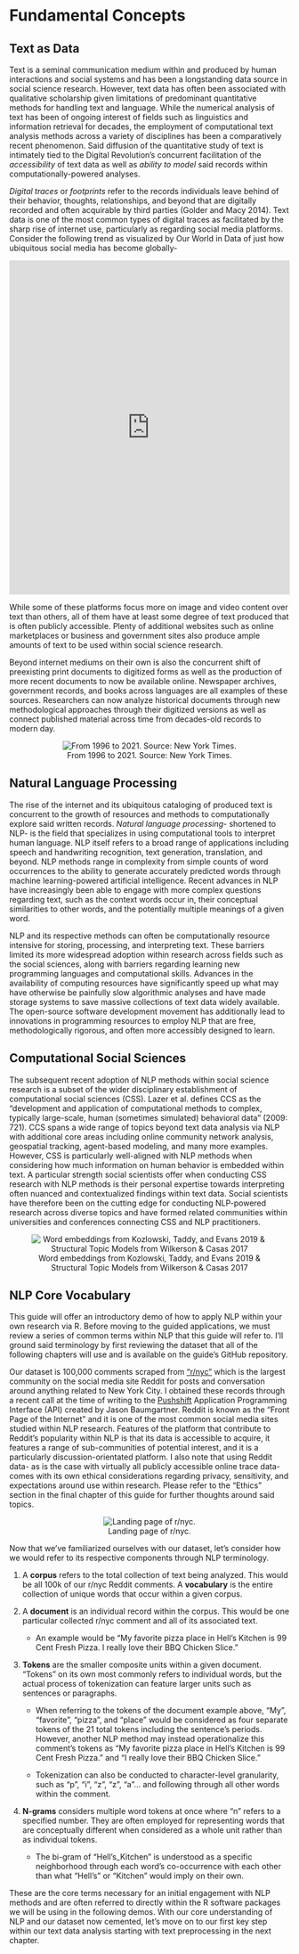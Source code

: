 # Fundamental Concepts {#intro}

## Text as Data

Text is a seminal communication medium within and produced by human interactions and social systems and has been a longstanding data source in social science research. However, text data has often been associated with qualitative scholarship given limitations of predominant quantitative methods for handling text and language. While the numerical analysis of text has been of ongoing interest of fields such as linguistics and information retrieval for decades, the employment of computational text analysis methods across a variety of disciplines has been a comparatively recent phenomenon. Said diffusion of the quantitative study of text is intimately tied to the Digital Revolution’s concurrent facilitation of the *accessibility* of text data as well as *ability to model* said records within computationally-powered analyses. 

*Digital traces* or *footprints* refer to the records individuals leave behind of their behavior, thoughts, relationships, and beyond that are digitally recorded and often acquirable by third parties (Golder and Macy 2014). Text data is one of the most common types of digital traces as facilitated by the sharp rise of internet use, particularly as regarding social media platforms. Consider the following trend as visualized by Our World in Data of just how ubiquitous social media has become globally- 

<iframe src="https://ourworldindata.org/grapher/users-by-social-media-platform?time=2004..2018&country=Facebook~Instagram~MySpace~Pinterest~Reddit~Snapchat~TikTok~Tumblr~Twitter~WeChat~Whatsapp~YouTube" loading="lazy" style="width: 100%; height: 600px; border: 0px none;"></iframe>

While some of these platforms focus more on image and video content over text than others, all of them have at least some degree of text produced that is often publicly accessible. Plenty of additional websites such as online marketplaces or business and government sites also produce ample amounts of text to be used within social science research. 

Beyond internet mediums on their own is also the concurrent shift of preexisting print documents to digitized forms as well as the production of more recent documents to now be available online. Newspaper archives, government records, and books across languages are all examples of these sources. Researchers can now analyze historical documents through new methodological approaches through their digitized versions as well as connect published material across time from decades-old records to modern day. 

<center>

![From 1996 to 2021. Source: New York Times.](_bookdown_files/images/ny_times.png)

</center>

## Natural Language Processing

The rise of the internet and its ubiquitous cataloging of produced text is concurrent to the growth of resources and methods to computationally explore said written records. *Natural language processing*- shortened to NLP- is the field that specializes in using computational tools to interpret human language. NLP itself refers to a broad range of applications including speech and handwriting recognition, text generation, translation, and beyond. NLP methods range in complexity from simple counts of word occurrences to the ability to generate accurately predicted words through machine learning-powered artificial intelligence. Recent advances in NLP have increasingly been able to engage with more complex questions regarding text, such as the context words occur in, their conceptual similarities to other words, and the potentially multiple meanings of a given word. 

NLP and its respective methods can often be computationally resource intensive for storing, processing, and interpreting text. These barriers limited its more widespread adoption within research across fields such as the social sciences, along with barriers regarding learning new programming languages and computational skills. Advances in the availability of computing resources have significantly speed up what may have otherwise be painfully slow algorithmic analyses and have made storage systems to save massive collections of text data widely available. The open-source software development movement has additionally lead to innovations in programming resources to employ NLP that are free, methodologically rigorous, and often more accessibly designed to learn. 

## Computational Social Sciences

The subsequent recent adoption of NLP methods within social science research is a subset of the wider disciplinary establishment of computational social sciences (CSS). Lazer et al. defines CCS as the “development and application of computational methods to complex, typically large-scale, human (sometimes simulated) behavioral data” (2009: 721). CCS spans a wide range of topics beyond text data analysis via NLP  with additional core areas including online community network analysis, geospatial tracking, agent-based modeling, and many more examples. However, CSS is particularly well-aligned with NLP methods when considering how much information on human behavior is embedded within text. A particular strength social scientists offer when conducting CSS research with NLP methods is their personal expertise towards interpreting often nuanced and contextualized findings within text data. Social scientists have therefore been on the cutting edge for conducting NLP-powered research across diverse topics and have formed related communities within universities and conferences connecting CSS and NLP practitioners. 

<center>

![Word embeddings from Kozlowski, Taddy, and Evans 2019 & Structural Topic Models from Wilkerson & Casas 2017](_bookdown_files/images/css.png)

</center>

## NLP Core Vocabulary

This guide will offer an introductory demo of how to apply NLP within your own research via R. Before moving to the guided applications, we must review a series of common terms within NLP that this guide will refer to. I’ll ground said terminology by first reviewing the dataset that all of the following chapters will use and is available on the guide’s GitHub repository. 

Our dataset is 100,000 comments scraped from [“r/nyc”](https://www.reddit.com/r/nyc/) which is the largest community on the social media site Reddit for posts and conversation around anything related to New York City. I obtained these records through a recent call at the time of writing to the [Pushshift](https://github.com/pushshift/api) Application Programming Interface (API) created by Jason Baumgartner. Reddit is known as the “Front Page of the Internet” and it is one of the most common social media sites studied within NLP research. Features of the platform that contribute to Reddit’s popularity within NLP is that its data is accessible to acquire, it features a range of sub-communities of potential interest, and it is a particularly discussion-orientated platform. I also note that using Reddit data- as is the case with virtually all publicly accessible online trace data- comes with its own ethical considerations regarding privacy, sensitivity, and expectations around use within research. Please refer to the "Ethics" section in the final chapter of this guide for further thoughts around said topics.  

<center>

![Landing page of r/nyc.](_bookdown_files/images/nyc.png)

</center>

Now that we’ve familiarized ourselves with our dataset, let’s consider how we would refer to its respective components through NLP terminology. 

1.	A **corpus** refers to the total collection of text being analyzed. This would be all 100k of our r/nyc Reddit comments. A **vocabulary** is the entire collection of unique words that occur within a given corpus. 

2.	A **document** is an individual record within the corpus. This would be one particular collected r/nyc comment and all of its associated text. 

    +	An example would be “My favorite pizza place in Hell’s Kitchen is 99 Cent Fresh Pizza. I really love their BBQ Chicken Slice.”
    
3.	**Tokens** are the smaller composite units within a given document. “Tokens” on its own most commonly refers to individual words, but the actual process of tokenization can feature larger units such as sentences or paragraphs. 

    +	When referring to the tokens of the document example above, “My”, “favorite”, “pizza”, and “place” would be considered as four separate tokens of the 21 total tokens including the sentence’s periods. However, another NLP method may instead operationalize this comment’s tokens as “My favorite pizza place in Hell’s Kitchen is 99 Cent Fresh Pizza.” and “I really love their BBQ Chicken Slice.” 
    
    +	Tokenization can also be conducted to character-level granularity, such as “p”, “i”, “z”, “z”, “a”… and following through all other words within the comment. 

4.	**N-grams** considers multiple word tokens at once where “n” refers to a specified number. They are often employed for representing words that are conceptually different when considered as a whole unit rather than as individual tokens.

    +	The bi-gram of “Hell’s_Kitchen” is understood as a specific neighborhood through each word’s co-occurrence with each other than what “Hell’s” or “Kitchen” would imply on their own. 


These are the core terms necessary for an initial engagement with NLP methods and are often referred to directly within the R software packages we will be using in the following demos. With our core understanding of NLP and our dataset now cemented, let’s move on to our first key step within our text data analysis starting with text preprocessing in the next chapter. 

 

